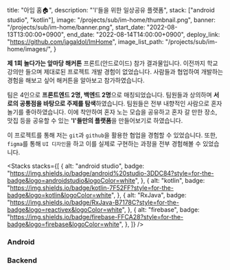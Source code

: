 
  title: "아임 홈🏠",
  description: "'I'들을 위한 일상공유 플랫폼",
  stack: ["android studio", "kotlin"],
  image: "/projects/sub/im-home/thumbnail.png",
  banner: "/projects/sub/im-home/banner.png",
  start_date: "2022-08-13T13:00:00+0900",
  end_date: "2022-08-14T14:00:00+0900",
  deploy_link: "https://github.com/jagaldol/ImHome",
  image_list_path: "/projects/sub/im-home/images/",
}

**제 1회 놀다가는 앞마당 해커톤** 프론트(안드로이드) 참가 결과물입니다. 이전까지 학교 강의만 들으며 제대로된 프로젝트 개발 경험이 없었습니다. 사람들과 협업하여 개발하는 경험을 해보고 싶어 해커튼을 알아보고 참가하였습니다.

팀은 4인으로 **프론트엔드 2명, 백엔드 2명**으로 매칭되었습니다. 팀원들과 상의하며 **서로의 공통점을 바탕으로 주제를 탐색**하였습니다. 팀원들은 전부 내향적인 사람으로 혼자 놀기를 좋아하였습니다. 이에 착안하여 혼자 노는 모습을 공유하고 혼자 갈 만한 장소, 맛집 등을 공유할 수 있는 **'I'들만의 플랫폼**을 만들어보기로 하였습니다.

이 프로젝트를 통해 저는 `git`과 `github`을 활용한 협업을 경험할 수 있었습니다. 또한, `figma`를 통해 `UI 디자인`을 하고 이를 실제로 구현하는 과정을 전부 경험해볼 수 있었습니다.

<Stacks
  stacks={[
    {
      alt: "android studio",
      badge:
        "https://img.shields.io/badge/android%20studio-3DDC84?style=for-the-badge&logo=androidstudio&logoColor=white",
    },
    {
      alt: "kotlin",
      badge: "https://img.shields.io/badge/kotlin-7F52FF?style=for-the-badge&logo=kotlin&logoColor=white",
    },
    {
      alt: "RxJava",
      badge: "https://img.shields.io/badge/RxJava-B7178C?style=for-the-badge&logo=reactivex&logoColor=white",
    },
    {
      alt: "firebase",
      badge: "https://img.shields.io/badge/firebase-FFCA28?style=for-the-badge&logo=firebase&logoColor=white",
    },
  ]}
/>

<MemberContainer>
  <h3 className="text-center">Android</h3>
  <MemberGrid
    members={[
      {
        imageSrc: "https://github.com/gogumac.png",
        link: "https://github.com/gogumac",
        name: "김유빈",
        description: "안드로이드 앱 개발",
      },
      {
        imageSrc: "https://github.com/jagaldol.png",
        link: "https://github.com/jagaldol",
        name: "안혜준",
        description: "안드로이드 앱 개발",
      },
    ]}
  />
  <div className="mt-20">
    <h3 className="text-center">Backend</h3>
  </div>
  <MemberGrid
    members={[
      {
        imageSrc: "https://github.com/goohanseo.png",
        link: "https://github.com/goohanseo",
        name: "구한서",
        description: "백엔드 개발",
      },
      {
        imageSrc: "https://github.com/suhyun0918.png",
        link: "https://github.com/suhyun0918",
        name: "김수현",
        description: "백엔드 개발",
      },
    ]}
  />
</MemberContainer>

